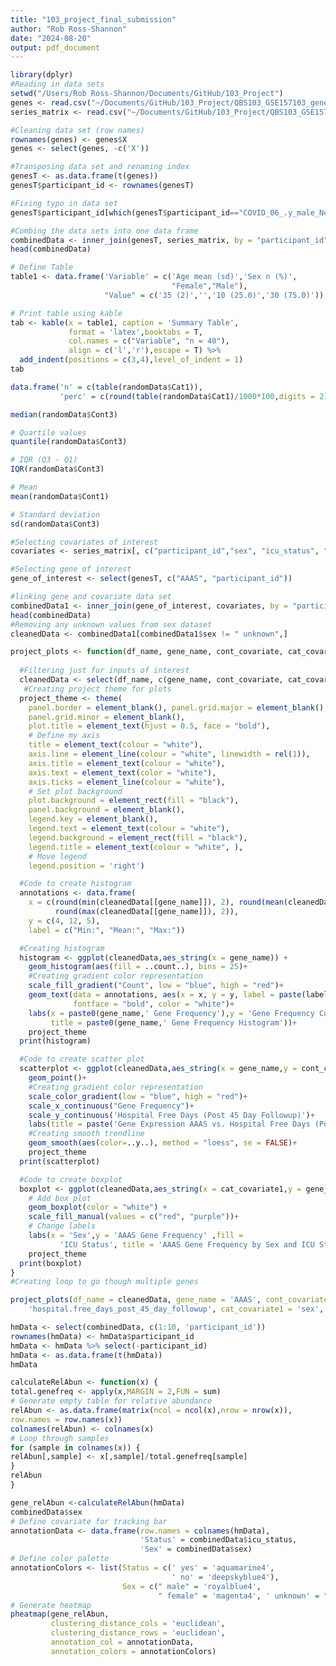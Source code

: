 ```yaml
---
title: "103_project_final_submission"
author: "Rob Ross-Shannon"
date: "2024-08-20"
output: pdf_document
---
```


```r
library(dplyr)
#Reading in data sets
setwd("/Users/Rob Ross-Shannon/Documents/GitHub/103_Project")
genes <- read.csv("~/Documents/GitHub/103_Project/QBS103_GSE157103_genes.csv")
series_matrix <- read.csv("~/Documents/GitHub/103_Project/QBS103_GSE157103_series_matrix.csv")

#Cleaning data set (row names)
rownames(genes) <- genes$X
genes <- select(genes, -c('X'))

#Transposing data set and renaming index
genesT <- as.data.frame(t(genes))
genesT$participant_id <- rownames(genesT)

#Fixing typo in data set
genesT$participant_id[which(genesT$participant_id=="COVID_06_.y_male_NonICU")] <- "COVID_06_:y_male_NonICU"

#Combing the data sets into one data frame
combinedData <- inner_join(genesT, series_matrix, by = "participant_id")
head(combinedData)
```

```r
# Define Table
table1 <- data.frame('Variable' = c('Age mean (sd)','Sex n (%)',
                                    "Female","Male"),
                     "Value" = c('35 (2)','','10 (25.0)','30 (75.0)'))

# Print table using kable
tab <- kable(x = table1, caption = 'Summary Table',
             format = 'latex',booktabs = T,
             col.names = c("Variable", "n = 40"),
             align = c('l','r'),escape = T) %>%
  add_indent(positions = c(3,4),level_of_indent = 1)
tab

data.frame('n' = c(table(randomData$Cat1)),
           'perc' = c(round(table(randomData$Cat1)/1000*100,digits = 2)))

median(randomData$Cont3)

# Quartile values
quantile(randomData$Cont3)

# IQR (Q3 - Q1)
IQR(randomData$Cont3)

# Mean
mean(randomData$Cont1)

# Standard deviation
sd(randomData$Cont3)
```

```r

#Selecting covariates of interest
covariates <- series_matrix[, c("participant_id","sex", "icu_status", "hospital.free_days_post_45_day_followup")]

#Selecting gene of interest
gene_of_interest <- select(genesT, c("AAAS", "participant_id"))

#linking gene and covariate data set
combinedData1 <- inner_join(gene_of_interest, covariates, by = "participant_id")
head(combinedData)
#Removing any unknown values from sex dataset
cleanedData <- combinedData1[combinedData1$sex != " unknown",]
```

```r
project_plots <- function(df_name, gene_name, cont_covariate, cat_covariate1, cat_covariate2){
  
  #Filtering just for inputs of interest
  cleanedData <- select(df_name, c(gene_name, cont_covariate, cat_covariate1, cat_covariate2))
   #Creating project theme for plots
  project_theme <- theme(
    panel.border = element_blank(), panel.grid.major = element_blank(),
    panel.grid.minor = element_blank(),
    plot.title = element_text(hjust = 0.5, face = "bold"),
    # Define my axis
    title = element_text(colour = "white"),
    axis.line = element_line(colour = "white", linewidth = rel(1)),
    axis.title = element_text(colour = "white"),
    axis.text = element_text(color = "white"),
    axis.ticks = element_line(colour = "white"),
    # Set plot background
    plot.background = element_rect(fill = "black"),
    panel.background = element_blank(),
    legend.key = element_blank(),
    legend.text = element_text(colour = "white"),
    legend.background = element_rect(fill = "black"),
    legend.title = element_text(colour = "white", ),
    # Move legend
    legend.position = 'right')

  #Code to create histogram
  annotations <- data.frame(
    x = c(round(min(cleanedData[[gene_name]]), 2), round(mean(cleanedData[[gene_name]]), 2),
          round(max(cleanedData[[gene_name]]), 2)),
    y = c(4, 12, 5),
    label = c("Min:", "Mean:", "Max:"))

  #Creating histogram
  histogram <- ggplot(cleanedData,aes_string(x = gene_name)) +
    geom_histogram(aes(fill = ..count..), bins = 25)+
    #Creating gradient color representation
    scale_fill_gradient("Count", low = "blue", high = "red")+
    geom_text(data = annotations, aes(x = x, y = y, label = paste(label, x)), size = 3, 
              fontface = "bold", color = "white")+
    labs(x = paste0(gene_name,' Gene Frequency'),y = 'Gene Frequency Count', 
         title = paste0(gene_name,' Gene Frequency Histogram'))+
    project_theme
  print(histogram)

  #Code to create scatter plot
  scatterplot <- ggplot(cleanedData,aes_string(x = gene_name,y = cont_covariate, colour = gene_name)) +
    geom_point()+
    #Creating gradient color representation
    scale_color_gradient(low = "blue", high = "red")+
    scale_x_continuous("Gene Frequency")+
    scale_y_continuous('Hospital Free Days (Post 45 Day Followup)')+
    labs(title = paste('Gene Expression AAAS vs. Hospital Free Days (Post 45 Day Followup)'))+
    #Creating smooth trendline
    geom_smooth(aes(color=..y..), method = "loess", se = FALSE)+
    project_theme
  print(scatterplot)

  #Code to create boxplot
  boxplot <- ggplot(cleanedData,aes_string(x = cat_covariate1,y = gene_name,fill = cat_covariate2)) +
    # Add box plot
    geom_boxplot(color = "white") +
    scale_fill_manual(values = c("red", "purple"))+
    # Change labels
    labs(x = 'Sex',y = 'AAAS Gene Frequency' ,fill = 
           'ICU Status', title = 'AAAS Gene Frequency by Sex and ICU Status')+
    project_theme
  print(boxplot)
}
#Creating loop to go though multiple genes

project_plots(df_name = cleanedData, gene_name = 'AAAS', cont_covariate = 
    'hospital.free_days_post_45_day_followup', cat_covariate1 = 'sex', cat_covariate2 = 'icu_status')
```

```r
hmData <- select(combinedData, c(1:10, 'participant_id'))
rownames(hmData) <- hmData$participant_id
hmData <- hmData %>% select(-participant_id)
hmData <- as.data.frame(t(hmData))
hmData

calculateRelAbun <- function(x) {
total.genefreq <- apply(x,MARGIN = 2,FUN = sum)
# Generate empty table for relative abundance
relAbun <- as.data.frame(matrix(ncol = ncol(x),nrow = nrow(x)),
row.names = row.names(x))
colnames(relAbun) <- colnames(x)
# Loop through samples
for (sample in colnames(x)) {
relAbun[,sample] <- x[,sample]/total.genefreq[sample]
}
relAbun
}

gene_relAbun <-calculateRelAbun(hmData)
combinedData$sex
# Define covariate for tracking bar
annotationData <- data.frame(row.names = colnames(hmData),
                             'Status' = combinedData$icu_status, 
                             'Sex' = combinedData$sex)
# Define color palette
annotationColors <- list(Status = c(' yes' = 'aquamarine4',
                                    ' no' = 'deepskyblue4'),
                         Sex = c(" male" = 'royalblue4',
                                 " female" = 'magenta4', ' unknown' = "red"))
# Generate heatmap
pheatmap(gene_relAbun,
         clustering_distance_cols = 'euclidean',
         clustering_distance_rows = 'euclidean',
         annotation_col = annotationData,
         annotation_colors = annotationColors)
```

